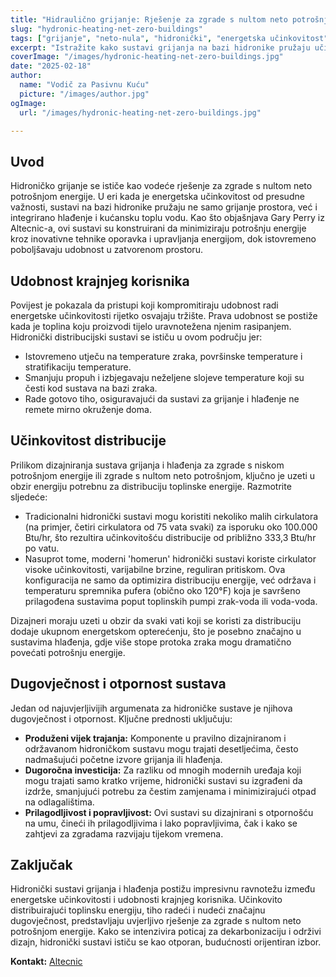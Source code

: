 ```yaml
---
title: "Hidraulično grijanje: Rješenje za zgrade s nultom neto potrošnjom"
slug: "hydronic-heating-net-zero-buildings"
tags: ["grijanje", "neto-nula", "hidronički", "energetska učinkovitost"]
excerpt: "Istražite kako sustavi grijanja na bazi hidronike pružaju učinkovita rješenja za zgrade s neto nulom potrošnje energije, održavajući pri tome superiornu razinu udobnosti."
coverImage: "/images/hydronic-heating-net-zero-buildings.jpg"
date: "2025-02-18"
author:
  name: "Vodič za Pasivnu Kuću"
  picture: "/images/author.jpg"
ogImage:
  url: "/images/hydronic-heating-net-zero-buildings.jpg"

---
```

## Uvod

Hidroničko grijanje se ističe kao vodeće rješenje za zgrade s nultom neto potrošnjom energije. U eri kada je energetska učinkovitost od presudne važnosti, sustavi na bazi hidronike pružaju ne samo grijanje prostora, već i integrirano hlađenje i kućansku toplu vodu. Kao što objašnjava Gary Perry iz Altecnic-a, ovi sustavi su konstruirani da minimiziraju potrošnju energije kroz inovativne tehnike oporavka i upravljanja energijom, dok istovremeno poboljšavaju udobnost u zatvorenom prostoru.

## Udobnost krajnjeg korisnika

Povijest je pokazala da pristupi koji kompromitiraju udobnost radi energetske učinkovitosti rijetko osvajaju tržište. Prava udobnost se postiže kada je toplina koju proizvodi tijelo uravnotežena njenim rasipanjem. Hidronički distribucijski sustavi se ističu u ovom području jer:

- Istovremeno utječu na temperature zraka, površinske temperature i stratifikaciju temperature.
- Smanjuju propuh i izbjegavaju neželjene slojeve temperature koji su česti kod sustava na bazi zraka.
- Rade gotovo tiho, osiguravajući da sustavi za grijanje i hlađenje ne remete mirno okruženje doma.
## Učinkovitost distribucije

Prilikom dizajniranja sustava grijanja i hlađenja za zgrade s niskom potrošnjom energije ili zgrade s nultom neto potrošnjom, ključno je uzeti u obzir energiju potrebnu za distribuciju toplinske energije. Razmotrite sljedeće:

- Tradicionalni hidronički sustavi mogu koristiti nekoliko malih cirkulatora (na primjer, četiri cirkulatora od 75 vata svaki) za isporuku oko 100.000 Btu/hr, što rezultira učinkovitošću distribucije od približno 333,3 Btu/hr po vatu.
- Nasuprot tome, moderni 'homerun' hidronički sustavi koriste cirkulator visoke učinkovitosti, varijabilne brzine, reguliran pritiskom. Ova konfiguracija ne samo da optimizira distribuciju energije, već održava i temperaturu spremnika pufera (obično oko 120°F) koja je savršeno prilagođena sustavima poput toplinskih pumpi zrak-voda ili voda-voda.

Dizajneri moraju uzeti u obzir da svaki vati koji se koristi za distribuciju dodaje ukupnom energetskom opterećenju, što je posebno značajno u sustavima hlađenja, gdje više stope protoka zraka mogu dramatično povećati potrošnju energije.
## Dugovječnost i otpornost sustava

Jedan od najuvjerljivijih argumenata za hidroničke sustave je njihova dugovječnost i otpornost. Ključne prednosti uključuju:

- **Produženi vijek trajanja:** Komponente u pravilno dizajniranom i održavanom hidroničkom sustavu mogu trajati desetljećima, često nadmašujući početne izvore grijanja ili hlađenja.
- **Dugoročna investicija:** Za razliku od mnogih modernih uređaja koji mogu trajati samo kratko vrijeme, hidronički sustavi su izgrađeni da izdrže, smanjujući potrebu za čestim zamjenama i minimizirajući otpad na odlagalištima.
- **Prilagodljivost i popravljivost:** Ovi sustavi su dizajnirani s otpornošću na umu, čineći ih prilagodljivima i lako popravljivima, čak i kako se zahtjevi za zgradama razvijaju tijekom vremena.

## Zaključak

Hidronički sustavi grijanja i hlađenja postižu impresivnu ravnotežu između energetske učinkovitosti i udobnosti krajnjeg korisnika. Učinkovito distribuirajući toplinsku energiju, tiho radeći i nudeći značajnu dugovječnost, predstavljaju uvjerljivo rješenje za zgrade s nultom neto potrošnjom energije. Kako se intenzivira poticaj za dekarbonizaciju i održivi dizajn, hidronički sustavi ističu se kao otporan, budućnosti orijentiran izbor.

**Kontakt:** [Altecnic](https://www.altecnic.co.uk)
